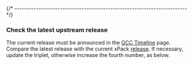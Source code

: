 
{/* ------------------------------------------------------------------------ */}

### Check the latest upstream release

The current release must be announced in the
[GCC Timeline](https://gcc.gnu.org/releases.html) page.
Compare the latest release with the current xPack
[release](https://github.com/xpack-dev-tools/riscv-none-elf-gcc-xpack/releases).
If necessary, update the triplet, otherwise increase the fourth number,
as below.
